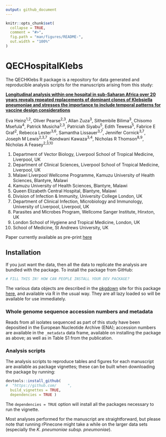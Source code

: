 ```yaml
---
output: github_document
---
```


<!-- README.md is generated from README.Rmd. Please edit that file -->

```r
knitr::opts_chunk$set(
  collapse = TRUE,
  comment = "#>",
  fig.path = "man/figures/README-",
  out.width = "100%"
)
```

# QECHospitalKlebs

<!-- badges: start -->
<!-- badges: end -->

The QECHKlebs R package is a repository for data generated and reproducible analysis scripts for the manuscripts arising from this study:

[**Longitudinal analysis within one hospital in sub-Saharan Africa over 20 years reveals repeated replacements of dominant clones of Klebsiella pneumoniae and stresses the importance to include temporal patterns for vaccine design considerations**](https://www.medrxiv.org/content/10.1101/2023.09.26.23296137v1)

Eva Heinz^1,2^, Oliver Pearse^2,3^, Allan Zuza^3^, Sithembile Bilima^3^, Chisomo Msefula^4^, Patrick Musicha^2,3^, Patriciah Siyabu^5^, Edith Tewesa^5^, Fabrice E Graf^2^, Rebecca Lester^3,6^, Samantha Lissauer^3,7^, Jennifer Cornick^3,7^, Joseph M Lewis^2,3,7^, Kondwani Kawaza^3,4^, Nicholas R Thomson^8,9^, Nicholas A Feasey^2,3,10^

1. Department of Vector Biology, Liverpool School of Tropical Medicine, Liverpool, UK
2. Department of Clinical Sciences, Liverpool School of Tropical Medicine, Liverpool, UK
3. Malawi Liverpool Wellcome Programme, Kamuzu University of Health Sciences, Blantyre, Malawi
4. Kamuzu University of Health Sciences, Blantyre, Malawi
5. Queen Elizabeth Central Hospital, Blantyre, Malawi
6. Division of Infection & Immunity, University College London, UK
7. Department of Clinical Infection, Microbiology and Immunology, University of Liverpool, Liverpool, UK
8. Parasites and Microbes Program, Wellcome Sanger Institute, Hinxton, UK
9. London School of Hygiene and Tropical Medicine, London, UK
10. School of Medicine, St Andrews University, UK


Paper currently available as pre-print [here](https://www.medrxiv.org/content/10.1101/2023.09.26.23296137v1)

## Installation

If you just want the data, then all the data to replicate the analysis are bundled with the package. To install the package from GitHub:

``` r
# FILL THIS IN! HOW CAN PEOPLE INSTALL YOUR DEV PACKAGE?
```

The various data objects are described in the [pkgdown]() site for this package [here](index.html), and available via R in the usual way. They are all lazy loaded so will be available for use immediately.

### Whole genome sequence accession numbers and metadata

Reads from all isolates sequenced as part of this study have been depositied in the European Nucleotide Archive (ENA); accession numbers are available in the `_metadata` data frame, available on installing the package as above; as well as in Table S1 from the publication.

### Analysis scripts

The analysis scripts to reproduce tables and figures for each manuscript are available as package vignettes; these can be built when downloading the package by running:


```r
devtools::install_github(
#  "https://github.com/     ", 
  build_vignettes = TRUE, 
  dependencies = TRUE )
```

The `dependencies = TRUE` option will install all the packages necessary to run the vignette.

Most analyses performed for the manuscript are straightforward, but please note that running rPinecone might take a while on the larger data sets (especially the _K. pneumoniae subsp. pneumoniae_).

